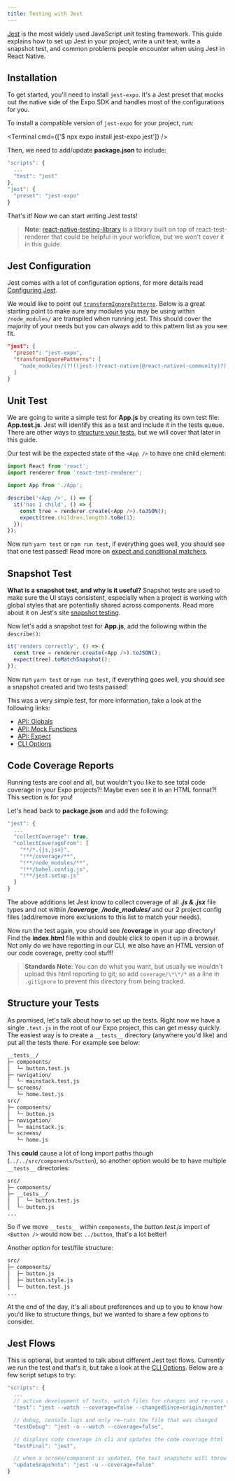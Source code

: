 ```yaml
---
title: Testing with Jest
---
```



[Jest](https://jestjs.io) is the most widely used JavaScript unit testing framework. This guide explains how to set up Jest in your project, write a unit test, write a snapshot test, and common problems people encounter when using Jest in React Native.

## Installation

To get started, you'll need to install `jest-expo`. It's a Jest preset that mocks out the native side of the Expo SDK and handles most of the configurations for you.

To install a compatible version of `jest-expo` for your project, run:

<Terminal cmd={['$ npx expo install jest-expo jest']} />

Then, we need to add/update **package.json** to include:

```js
"scripts": {
  ...
  "test": "jest"
},
"jest": {
  "preset": "jest-expo"
}
```

That's it! Now we can start writing Jest tests!

> **Note**: [react-native-testing-library](https://github.com/callstack/react-native-testing-library) is a library built on top of react-test-renderer that could be helpful in your workflow, but we won't cover it in this guide.

## Jest Configuration

Jest comes with a lot of configuration options, for more details read [Configuring Jest](https://jestjs.io/docs/configuration).

We would like to point out [`transformIgnorePatterns`](https://jestjs.io/docs/configuration#transformignorepatterns-arraystring). Below is a great starting point to make sure any modules you may be using within `/node_modules/` are transpiled when running jest. This should cover the majority of your needs but you can always add to this pattern list as you see fit.

```json
"jest": {
  "preset": "jest-expo",
  "transformIgnorePatterns": [
    "node_modules/(?!((jest-)?react-native|@react-native(-community)?)|expo(nent)?|@expo(nent)?/.*|@expo-google-fonts/.*|react-navigation|@react-navigation/.*|@unimodules/.*|unimodules|sentry-expo|native-base|react-native-svg)"
  ]
}
```

## Unit Test

We are going to write a simple test for **App.js** by creating its own test file: **App.test.js**. Jest will identify this as a test and include it in the tests queue. There are other ways to [structure your tests](#structure-your-tests), but we will cover that later in this guide.

Our test will be the expected state of the `<App />` to have one child element:

```js
import React from 'react';
import renderer from 'react-test-renderer';

import App from './App';

describe('<App />', () => {
  it('has 1 child', () => {
    const tree = renderer.create(<App />).toJSON();
    expect(tree.children.length).toBe(1);
  });
});
```

Now run `yarn test` or `npm run test`, if everything goes well, you should see that one test passed! Read more on [expect and conditional matchers](https://jestjs.io/docs/en/expect).

## Snapshot Test

**What is a snapshot test, and why is it useful?** Snapshot tests are used to make sure the UI stays consistent, especially when a project is working with global styles that are potentially shared across components. Read more about it on Jest's site [snapshot testing](https://jestjs.io/docs/en/snapshot-testing).

Now let's add a snapshot test for **App.js**, add the following within the `describe()`:

```js
it('renders correctly', () => {
  const tree = renderer.create(<App />).toJSON();
  expect(tree).toMatchSnapshot();
});
```

Now run `yarn test` or `npm run test`, if everything goes well, you should see a snapshot created and two tests passed!

This was a very simple test, for more information, take a look at the following links:

- [API: Globals](https://jestjs.io/docs/en/api)
- [API: Mock Functions](https://jestjs.io/docs/en/mock-function-api)
- [API: Expect](https://jestjs.io/docs/en/expect)
- [CLI Options](https://jestjs.io/docs/en/cli)

## Code Coverage Reports

Running tests are cool and all, but wouldn't you like to see total code coverage in your Expo projects?! Maybe even see it in an HTML format?! This section is for you!

Let's head back to **package.json** and add the following:

```js
"jest": {
  ...
  "collectCoverage": true,
  "collectCoverageFrom": [
    "**/*.{js,jsx}",
    "!**/coverage/**",
    "!**/node_modules/**",
    "!**/babel.config.js",
    "!**/jest.setup.js"
  ]
}
```

The above additions let Jest know to collect coverage of all **_.js & .jsx_** file types and not within **_/coverage_**, **_/node_modules/_** and our 2 project config files (add/remove more exclusions to this list to match your needs).

Now run the test again, you should see **/coverage** in your app directory! Find the **index.html** file within and double click to open it up in a browser. Not only do we have reporting in our CLI, we also have an HTML version of our code coverage, pretty cool stuff!

> **Standards Note**: You can do what you want, but usually we wouldn't upload this html reporting to git; so add `coverage/\*\*/*` as a line in `.gitignore` to prevent this directory from being tracked.

## Structure your Tests

As promised, let's talk about how to set up the tests. Right now we have a single `.test.js` in the root of our Expo project, this can get messy quickly. The easiest way is to create a `__tests__` directory (anywhere you'd like) and put all the tests there. For example see below:

```sh
__tests__/
├─ components/
│  └─ button.test.js
├─ navigation/
│  └─ mainstack.test.js
└─ screens/
   └─ home.test.js
src/
├─ components/
│  └─ button.js
├─ navigation/
│  └─ mainstack.js
└─ screens/
   └─ home.js
```

This **could** cause a lot of long import paths though (`../../src/components/button`), so another option would be to have multiple `__tests__` directories:

```sh
src/
├─ components/
├─ __tests__/
│  │  └─ button.test.js
│  └─ button.js
...
```

So if we move `__tests__` within `components`, the _button.test.js_ import of `<Button />` would now be: `../button`, that's a lot better!

Another option for test/file structure:

```sh
src/
├─ components/
│  ├─ button.js
│  ├─ button.style.js
│  └─ button.test.js
...
```

At the end of the day, it's all about preferences and up to you to know how you'd like to structure things, but we wanted to share a few options to consider.

## Jest Flows

This is optional, but wanted to talk about different Jest test flows. Currently we run the test and that's it, but take a look at the [CLI Options](https://jestjs.io/docs/en/cli). Below are a few script setups to try:

```js
"scripts": {
  ...
  // active development of tests, watch files for changes and re-runs all tests
  "test": "jest --watch --coverage=false --changedSince=origin/master",

  // debug, console.logs and only re-runs the file that was changed
  "testDebug": "jest -o --watch --coverage=false",

  // displays code coverage in cli and updates the code coverage html
  "testFinal": "jest",

  // when a screen/component is updated, the test snapshots will throw an error, this updates them
  "updateSnapshots": "jest -u --coverage=false"
}
```
